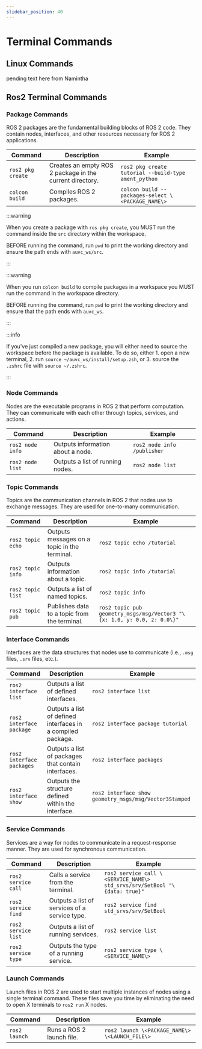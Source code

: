 ```yaml
---
slidebar_position: 40
---
```


# Terminal Commands

## Linux Commands

pending text here from Namintha

## Ros2 Terminal Commands
### Package Commands

ROS 2 packages are the fundamental building blocks of ROS 2 code. They contain nodes, interfaces, and other resources necessary for ROS 2 applications.

| Command | Description | Example |
| ------- | ----------- | ------- |
| `ros2 pkg create` | Creates an empty ROS 2 package in the current directory. | `ros2 pkg create tutorial --build-type ament_python` |
| `colcon build`  | Compiles ROS 2 packages. | `colcon build --packages-select \<PACKAGE_NAME\>` |

:::warning

When you create a package with `ros pkg create`, you MUST run the command inside the `src` directory within the workspace.

BEFORE running the command, run `pwd` to print the working directory and ensure the path ends with `auvc_ws/src`.

:::

:::warning

When you run `colcon build` to compile packages in a workspace you MUST run the command in the workspace directory.

BEFORE running the command, run `pwd` to print the working directory and ensure that the path ends with `auvc_ws`.

:::

:::info

If you've just compiled a new package, you will either need to source the workspace before the package is available. To do so, either 1. open a new terminal, 2. run `source ~/auvc_ws/install/setup.zsh`, or 3. source the `.zshrc` file with `source ~/.zshrc`.

:::

### Node Commands

Nodes are the executable programs in ROS 2 that perform computation. They can communicate with each other through topics, services, and actions.

| Command | Description | Example |
| ------- | ----------- | ------- |
| `ros2 node info` | Outputs information about a node. | `ros2 node info /publisher` |
| `ros2 node list` | Outputs a list of running nodes. | `ros2 node list` |

### Topic Commands

Topics are the communication channels in ROS 2 that nodes use to exchange messages. They are used for one-to-many communication.

| Command | Description | Example |
| ------- | ----------- | ------- |
| `ros2 topic echo` | Outputs messages on a topic in the terminal. | `ros2 topic echo /tutorial` |
| `ros2 topic info` | Outputs information about a topic. | `ros2 topic info /tutorial` |
| `ros2 topic list` | Outputs a list of named topics. | `ros2 topic info` |
| `ros2 topic pub` | Publishes data to a topic from the terminal. | `ros2 topic pub geometry_msgs/msg/Vector3 "\{x: 1.0, y: 0.0, z: 0.0\}"` |

### Interface Commands

Interfaces are the data structures that nodes use to communicate \(i.e., `.msg` files, `.srv` files, etc.\).

| Command | Description | Example |
| ------- | ----------- | ------- |
| `ros2 interface list` | Outputs a list of defined interfaces. | `ros2 interface list` |
| `ros2 interface package` | Outputs a list of defined interfaces in a compiled package. | `ros2 interface package tutorial` |
| `ros2 interface packages` | Outputs a list of packages that contain interfaces. | `ros2 interface packages` |
| `ros2 interface show` | Outputs the structure defined within the interface. | `ros2 interface show geometry_msgs/msg/Vector3Stamped` |

### Service Commands

Services are a way for nodes to communicate in a request-response manner. They are used for synchronous communication.

| Command | Description | Example |
| ------- | ----------- | ------- |
| `ros2 service call` | Calls a service from the terminal. | `ros2 service call \<SERVICE_NAME\> std_srvs/srv/SetBool "\{data: true}"` |
| `ros2 service find` | Outputs a list of services of a service type. | `ros2 service find std_srvs/srv/SetBool` |
| `ros2 service list` | Outputs a list of running services. | `ros2 service list` |
| `ros2 service type` | Outputs the type of a running service. | `ros2 service type \<SERVICE_NAME\>` |

### Launch Commands

Launch files in ROS 2 are used to start multiple instances of nodes using a single terminal command. These files save you time by eliminating the need to open X terminals to `ros2 run` X nodes.

| Command | Description | Example |
| ------- | ----------- | ------- |
| `ros2 launch` | Runs a ROS 2 launch file. | `ros2 launch \<PACKAGE_NAME\> \<LAUNCH_FILE\>` |